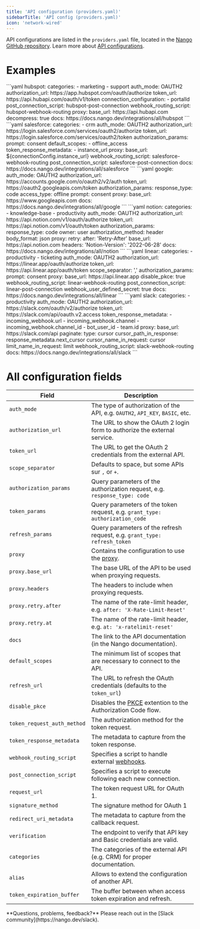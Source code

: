 ```yaml
---
title: 'API configuration (providers.yaml)'
sidebarTitle: 'API config (providers.yaml)'
icon: 'network-wired'
---
```


API configurations are listed in the `providers.yaml` file, located in the [Nango GitHub repository](https://github.com/NangoHQ/nango/blob/master/packages/shared/providers.yaml). Learn more about [API configurations](/understand/concepts/integrations#api-configurations).

# Examples

<Tabs>

<Tab title="Hubspot">
```yaml
hubspot:
    categories:
        - marketing
        - support
    auth_mode: OAUTH2
    authorization_url: https://app.hubspot.com/oauth/authorize
    token_url: https://api.hubapi.com/oauth/v1/token
    connection_configuration:
        - portalId
    post_connection_script: hubspot-post-connection
    webhook_routing_script: hubspot-webhook-routing
    proxy:
        base_url: https://api.hubapi.com
        decompress: true
    docs: https://docs.nango.dev/integrations/all/hubspot
```

</Tab>

<Tab title="Salesforce">
```yaml
salesforce:
    categories:
        - crm
    auth_mode: OAUTH2
    authorization_url: https://login.salesforce.com/services/oauth2/authorize
    token_url: https://login.salesforce.com/services/oauth2/token
    authorization_params:
        prompt: consent
    default_scopes:
        - offline_access
    token_response_metadata:
        - instance_url
    proxy:
        base_url: ${connectionConfig.instance_url}
    webhook_routing_script: salesforce-webhook-routing
    post_connection_script: salesforce-post-connection
    docs: https://docs.nango.dev/integrations/all/salesforce
```

</Tab>

<Tab title="Google">
```yaml
google:
    auth_mode: OAUTH2
    authorization_url: https://accounts.google.com/o/oauth2/v2/auth
    token_url: https://oauth2.googleapis.com/token
    authorization_params:
        response_type: code
        access_type: offline
        prompt: consent
    proxy:
        base_url: https://www.googleapis.com
    docs: https://docs.nango.dev/integrations/all/google
```

</Tab>

<Tab title="Notion">
```yaml
notion:
    categories:
        - knowledge-base
        - productivity
    auth_mode: OAUTH2
    authorization_url: https://api.notion.com/v1/oauth/authorize
    token_url: https://api.notion.com/v1/oauth/token
    authorization_params:
        response_type: code
        owner: user
    authorization_method: header
    body_format: json
    proxy:
        retry:
            after: 'Retry-After'
        base_url: https://api.notion.com
        headers:
            'Notion-Version': '2022-06-28'
    docs: https://docs.nango.dev/integrations/all/notion
```

</Tab>

<Tab title="Linear">
```yaml
linear:
    categories:
        - productivity
        - ticketing
    auth_mode: OAUTH2
    authorization_url: https://linear.app/oauth/authorize
    token_url: https://api.linear.app/oauth/token
    scope_separator: ','
    authorization_params:
        prompt: consent
    proxy:
        base_url: https://api.linear.app
    disable_pkce: true
    webhook_routing_script: linear-webhook-routing
    post_connection_script: linear-post-connection
    webhook_user_defined_secret: true
    docs: https://docs.nango.dev/integrations/all/linear
```

</Tab>

<Tab title="Slack">
```yaml
slack:
    categories:
        - productivity
    auth_mode: OAUTH2
    authorization_url: https://slack.com/oauth/v2/authorize
    token_url: https://slack.com/api/oauth.v2.access
    token_response_metadata:
        - incoming_webhook.url
        - incoming_webhook.channel
        - incoming_webhook.channel_id
        - bot_user_id
        - team.id
    proxy:
        base_url: https://slack.com/api
        paginate:
            type: cursor
            cursor_path_in_response: response_metadata.next_cursor
            cursor_name_in_request: cursor
            limit_name_in_request: limit
    webhook_routing_script: slack-webhook-routing
    docs: https://docs.nango.dev/integrations/all/slack
```

</Tab>

</Tabs>

# All configuration fields

| Field | Description |
| - | - | 
| `auth_mode` | The type of authorization of the API, e.g. `OAUTH2`, `API_KEY`, `BASIC`, etc. |
| `authorization_url` | The URL to show the OAuth 2 login form to authorize the external service. |
| `token_url` | The URL to get the OAuth 2 credentials from the external API.  |
| `scope_separator` | Defaults to space, but some APIs sur `,` or `+`. |
| `authorization_params` | Query parameters of the authorization request, e.g. `response_type: code` |
| `token_params` | Query parameters of the token request, e.g. `grant_type: authorization_code` |
| `refresh_params` | Query parameters of the refresh request, e.g. `grant_type: refresh_token` |
| `proxy` | Contains the configuration to use the [proxy]().  |
| `proxy.base_url` | The base URL of the API to be used when proxying requests. |
| `proxy.headers` | The headers to include when proxying requests.  |
| `proxy.retry.after` | The name of the rate-limit header, e.g. `after: 'X-Rate-Limit-Reset'` |
| `proxy.retry.at` | The name of the rate-limit header, e.g. `at: 'x-ratelimit-reset'` |
| `docs` | The link to the API documentation (in the Nango documentation). |
| `default_scopes` | The minimum list of scopes that are necessary to connect to the API. |
| `refresh_url` | The URL to refresh the OAuth credentials (defaults to the `token_url`) |
| `disable_pkce` | Disables the [PKCE](https://oauth.net/2/pkce/) extention to the Authorization Code flow. |
| `token_request_auth_method` | The authorization method for the token request. |
| `token_response_metadata` | The metadata to capture from the token response. |
| `webhook_routing_script` | Specifies a script to handle external [webhooks](/understand/concepts/webhooks). |
| `post_connection_script` | Specifies a script to execute following each new connection. |
| `request_url` | The token request URL for OAuth 1. |
| `signature_method` | The signature method for OAuth 1 |
| `redirect_uri_metadata` | The metadata to capture from the callback request. |
| `verification` | The endpoint to verify that API key and Basic credentials are valid. |
| `categories` | The categories of the external API (e.g. CRM) for proper documentation. |
| `alias` | Allows to extend the configuration of another API. |
| `token_expiration_buffer` | The buffer between when access token expiration and refresh. |


<Tip>
**Questions, problems, feedback?** Please reach out in the [Slack community](https://nango.dev/slack).
</Tip>